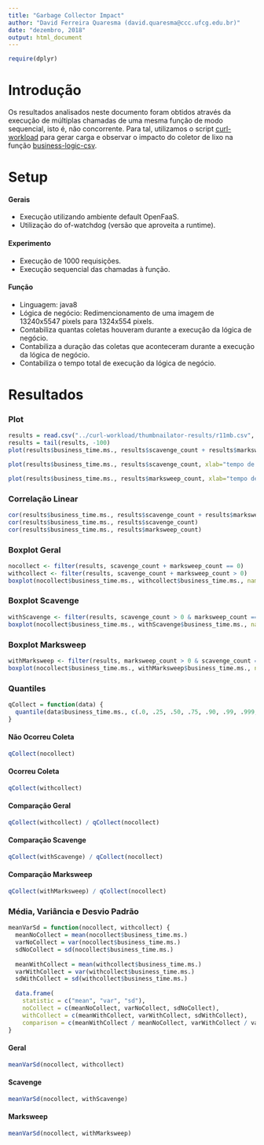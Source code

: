 ```yaml
---
title: "Garbage Collector Impact"
author: "David Ferreira Quaresma (david.quaresma@ccc.ufcg.edu.br)"
date: "dezembro, 2018"
output: html_document
---
```


```r
require(dplyr)
```

# Introdução
Os resultados analisados neste documento foram obtidos através da execução de múltiplas chamadas de uma mesma função de modo sequencial, isto é, não concorrente. Para tal, utilizamos o script [curl-workload](https://github.com/dfquaresma/pibic-faas/blob/master/analysis/curl-workload/curl-workload.sh) para gerar carga e observar o impacto do coletor de lixo na função [business-logic-csv](https://github.com/dfquaresma/pibic-faas/blob/master/functions/business-logic/business-logic-csv/business-logic-csv/src/main/java/com/openfaas/function/Handler.java).   

# Setup
#### Gerais
- Execução utilizando ambiente default OpenFaaS.
- Utilização do of-watchdog (versão que aproveita a runtime).

#### Experimento
- Execução de 1000 requisições.
- Execução sequencial das chamadas à função.

#### Função 
- Linguagem: java8
- Lógica de negócio: Redimencionamento de uma imagem de 13240x5547 pixels para 1324x554 pixels. 
- Contabiliza quantas coletas houveram durante a execução da lógica de negócio.
- Contabiliza a duração das coletas que aconteceram durante a execução da lógica de negócio.
- Contabiliza o tempo total de execução da lógica de negócio.

# Resultados
### Plot
```r
results = read.csv("../curl-workload/thumbnailator-results/r11mb.csv", header=T, dec=".")
results = tail(results, -100)
plot(results$business_time.ms., results$scavenge_count + results$marksweep_count, xlab="tempo de execução (ms)", ylab="numero de coletas", main="Impacto do Coletor (Geral)")
```

```r
plot(results$business_time.ms., results$scavenge_count, xlab="tempo de execução (ms)", ylab="numero de coletas", main="Impacto do Coletor (Scavenge)")
```

```r
plot(results$business_time.ms., results$marksweep_count, xlab="tempo de execução (ms)", ylab="numero de coletas", main="Impacto do Coletor (Marksweep)")
```

### Correlação Linear
```r
cor(results$business_time.ms., results$scavenge_count + results$marksweep_count)
cor(results$business_time.ms., results$scavenge_count)
cor(results$business_time.ms., results$marksweep_count)
```

### Boxplot Geral
```r
nocollect <- filter(results, scavenge_count + marksweep_count == 0)
withcollect <- filter(results, scavenge_count + marksweep_count > 0)
boxplot(nocollect$business_time.ms., withcollect$business_time.ms., names=c("Não Ocorreu Coleta", "Ocorreu Coleta"), main="Impacto do Coletor (Geral)", outline=FALSE)
```

### Boxplot Scavenge
```r
withScavenge <- filter(results, scavenge_count > 0 & marksweep_count == 0)
boxplot(nocollect$business_time.ms., withScavenge$business_time.ms., names=c("Não Ocorreu Coleta", "Ocorreu Coleta"), main="Impacto do Coletor (Scavenge)", outline=FALSE)
```

### Boxplot Marksweep
```r
withMarksweep <- filter(results, marksweep_count > 0 & scavenge_count == 0)
boxplot(nocollect$business_time.ms., withMarksweep$business_time.ms., names=c("Não Ocorreu Coleta", "Ocorreu Coleta"), main="Impacto do Coletor (Marksweep)", outline=FALSE)
```


### Quantiles
```r
qCollect = function(data) {
  quantile(data$business_time.ms., c(.0, .25, .50, .75, .90, .99, .999, .9999))
}
```

#### Não Ocorreu Coleta
```r
qCollect(nocollect)
```

#### Ocorreu Coleta
```r
qCollect(withcollect)
```

#### Comparação Geral
```r
qCollect(withcollect) / qCollect(nocollect)
```

#### Comparação Scavenge
```r
qCollect(withScavenge) / qCollect(nocollect)
```

#### Comparação Marksweep
```r
qCollect(withMarksweep) / qCollect(nocollect)
```

### Média, Variância e Desvio Padrão 
```r
meanVarSd = function(nocollect, withcollect) {
  meanNoCollect = mean(nocollect$business_time.ms.)
  varNoCollect = var(nocollect$business_time.ms.)
  sdNoCollect = sd(nocollect$business_time.ms.)
  
  meanWithCollect = mean(withcollect$business_time.ms.)
  varWithCollect = var(withcollect$business_time.ms.)
  sdWithCollect = sd(withcollect$business_time.ms.)
  
  data.frame(
    statistic = c("mean", "var", "sd"), 
    noCollect = c(meanNoCollect, varNoCollect, sdNoCollect), 
    withCollect = c(meanWithCollect, varWithCollect, sdWithCollect),
    comparison = c(meanWithCollect / meanNoCollect, varWithCollect / varNoCollect, sdWithCollect / sdNoCollect))
}
```

#### Geral
```r
meanVarSd(nocollect, withcollect)
```

#### Scavenge
```r
meanVarSd(nocollect, withScavenge)
```

#### Marksweep
```r
meanVarSd(nocollect, withMarksweep)
```